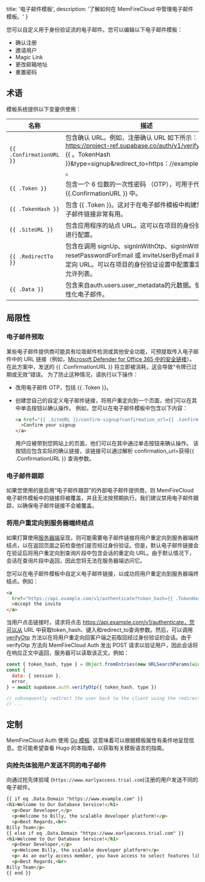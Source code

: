 
title: '电子邮件模板',
description: '了解如何在 MemFireCloud 中管理电子邮件模板。'
}


您可以自定义用于身份验证流的电子邮件。您可以编辑以下电子邮件模板：

- 确认注册
- 邀请用户
- Magic Link
- 更改邮箱地址
- 重置密码

## 术语

模板系统提供以下变量供使用：

| 名称                     | 描述                                                                                                                                                                                                                                                                           |
| ------------------------ | ------------------------------------------------------------------------------------------------------------------------------------------------------------------------------------------------------------------------------------------------------------------------------------- |
| `{{ .ConfirmationURL }}` | 包含确认 URL。例如，注册确认 URL 如下所示：https://project-ref.supabase.co/auth/v1/verify?token={{ 。TokenHash }}&type=signup&redirect_to=https：//example.com/path 。                                                                     |
| `{{ .Token }}`           | 包含一个 6 位数的一次性密码 （OTP），可用于代替 {{.ConfirmationURL }} 中。                                                                                                        |
| `{{ .TokenHash }}`       | 包含 {{ .Token }}。这对于在电子邮件模板中构建您自己的电子邮件链接非常有用。                                                                                              |
| `{{ .SiteURL }}`         | 包含应用程序的站点 URL。这可以在项目的身份验证设置中进行配置。                                                                           |
| `{{ .RedirectTo }}`      | 包含在调用 signUp、signInWithOtp、signInWithOAuth、resetPasswordForEmail 或 inviteUserByEmail 时传递的重定向 URL。可以在项目的身份验证设置中配置重定向 URL 允许列表。 |
| `{{ .Data }}`            |包含来自auth.users.user_metadata的元数据。使用它来个性化电子邮件。     |

## 局限性

### 电子邮件预取

某些电子邮件提供商可能具有垃圾邮件检测或其他安全功能，可预提取传入电子邮件中的 URL 链接（例如，[Microsoft Defender for Office 365 中的安全链接](https://learn.microsoft.com/en-us/microsoft-365/security/office-365-security/safe-links-about?view=o365-worldwide)）。
在此方案中，发送的 {{ .ConfirmationURL }} 将立即被消耗，这会导致“令牌已过期或无效”错误。
为了防止这种情况，请执行以下操作：

- 改用电子邮件 OTP，包括 {{ .Token }}。
- 创建您自己的自定义电子邮件链接，将用户重定向到一个页面，他们可以在其中单击按钮以确认操作。
例如，您可以在电子邮件模板中包含以下内容：

  ```html
  <a href="{{ .SiteURL }}/confirm-signup?confirmation_url={{ .ConfirmationURL }}"
    >Confirm your signup
  </a>
  ```

  用户应被带到您网站上的页面，他们可以在其中通过单击按钮来确认操作。
该按钮应包含实际的确认链接，该链接可以通过解析 confirmation_url=获得{{ .ConfirmationURL }} 查询参数。

### 电子邮件跟踪

如果您使用的是启用“电子邮件跟踪”的外部电子邮件提供商，则 MemFireCloud 电子邮件模板中的链接将被覆盖，并且无法按预期执行。我们建议禁用电子邮件跟踪，以确保电子邮件链接不会被覆盖。

### 将用户重定向到服务器端终结点

如果打算使用[服务器端](/docs/guides/auth/server-side-rendering)呈现，则可能需要电子邮件链接将用户重定向到服务器端终结点，以在返回页面之前检查他们是否经过身份验证。但是，默认电子邮件链接会在验证后将用户重定向到查询片段中包含会话的重定向 URL。由于默认情况下，会话在查询片段中返回，因此您将无法在服务器端访问它。


您可以在电子邮件模板中自定义电子邮件链接，以成功将用户重定向到服务器端终结点。例如：

```html
<a
  href="https://api.example.com/v1/authenticate?token_hash={{ .TokenHash }}&type=invite&redirect_to={{ .RedirectTo }}"
  >Accept the invite
</a>
```

当用户点击链接时，请求将点击 https://api.example.com/v1/authenticate，您可以从 URL 中获取token_hash、键入和redirect_to查询参数。然后，可以调用 [verifyOtp](/docs/reference/javascript/auth-verifyotp) 方法以在将用户重定向回客户端之前取回经过身份验证的会话。由于 verifyOtp 方法向 MemFireCloud Auth 发出 POST 请求以验证用户，因此会话将在响应正文中返回，服务器可以读取该正文。例如：
```js
const { token_hash, type } = Object.fromEntries(new URLSearchParams(window.location.search))
const {
  data: { session },
  error,
} = await supabase.auth.verifyOtp({ token_hash, type })

// subsequently redirect the user back to the client using the redirect_to param
// ...
```

## 定制

MemFireCloud Auth 使用 [Go 模板](https://pkg.go.dev/text/template). 这意味着可以根据模板属性有条件地呈现信息。您可能希望查看 Hugo 的本指南，以获取有关模板语言的指南。

### 向抢先体验用户发送不同的电子邮件

向通过抢先体验域 (`https://www.earlyaccess.trial.com`)注册的用户发送不同的电子邮件。

```html
{{ if eq .Data.Domain "https://www.example.com" }}
<h1>Welcome to Our Database Service!</h1>
  <p>Dear Developer,</p>
  <p>Welcome to Billy, the scalable developer platform!</p>
  <p>Best Regards,<br>
Billy Team</p>
{{ else if eq .Data.Domain "https://www.earlyaccess.trial.com" }}
<h1>Welcome to Our Database Service!</h1>
  <p>Dear Developer,</p>
  <p>Welcome Billy, the scalable developer platform!</p>
  <p> As an early access member, you have access to select features like Point To Space Restoration.</p>
  <p>Best Regards,<br>
Billy Team</p>
{{ end }}

```


